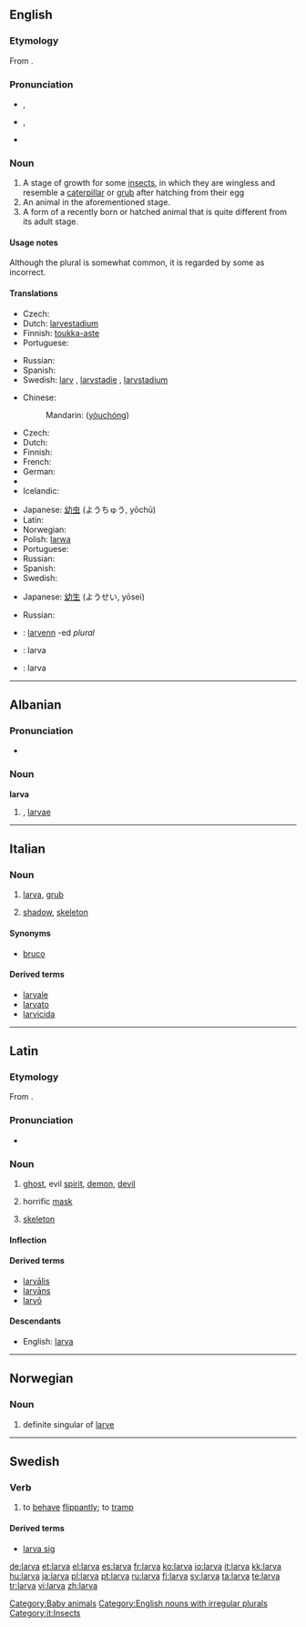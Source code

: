 {{wikipedia}}
==English==

===Etymology===
From {{etyl|la}} {{term|larva||ghost-like, masked|lang=la}}.

===Pronunciation===
* {{a|UK}} {{IPA|/ˈlɑː(ɹ).və/}}, {{SAMPA|/lA:(r).v@/}}
*: {{rhymes|ɑː(r)və}}
* {{a|US}} {{IPA|/ˈlɑrvə/}}, {{SAMPA|/lArv@/}}
*: {{audio|en-us-larva.ogg|Audio (US)}}
* {{homophones|lava}} {{qualifier|in non-rhotic accents}}

===Noun===
{{en-noun|pl=larvae|pl2=larvas}}

# A stage of growth for some [[insect]]s, in which they are wingless and resemble a [[caterpillar]] or [[grub]] after hatching from their egg
# An animal in the aforementioned stage.
# A form of a recently born or hatched animal that is quite different from its adult stage.

====Usage notes====
Although the plural {{term|larvas}} is somewhat common, it is regarded by some as incorrect.

====Translations====
{{trans-top|a stage of growth}}
* Czech: {{t-|cs|larva|f}}
* Dutch: [[larvestadium]] {{n}}
* Finnish: [[toukka-aste]]
* Portuguese: {{t+|pt|larva|f}}
{{trans-mid}}
* Russian: {{t-|ru|личинка|f|tr=ličinka|sc=Cyrl}}
* Spanish: {{t-|es|larva|f}}
* Swedish: [[larv]] {{c}}, [[larvstadie]] {{n}}, [[larvstadium]] {{n}}
{{trans-bottom}}

{{trans-top|an animal in such stage of growth}}
* Chinese:
*: Mandarin: {{zh-ts|幼蟲|幼虫}} ([[yòuchóng]])
* Czech: {{t-|cs|larva|f}}
* Dutch: {{t+|nl|larve|f}}
* Finnish: {{t+|fi|toukka}}
* French: {{t+|fr|larve|f}}
* German: {{t+|de|Larve|f}}
* {{trreq|Hebrew}}
* Icelandic: {{t|is|lirfa|f}}
{{trans-mid}}
* Japanese: [[幼虫]] (ようちゅう, yōchū)
* Latin: {{t-|la|larva|f}}
* Norwegian: {{t+|no|larve|m|f}}
* Polish: [[larwa]] {{f}}
* Portuguese: {{t+|pt|larva|f}}
* Russian: {{t-|ru|личинка|f|tr=ličinka|sc=Cyrl}}
* Spanish: {{t-|es|larva|f}}
* Swedish: {{t+|sv|larv|c}}
{{trans-bottom}}

{{trans-top|recently born or hatched}}
* Japanese: [[幼生]] (ようせい, yōsei)
{{trans-mid}}
* Russian: {{t-|ru|личинка|f|tr=ličinka|sc=Cyrl}}
{{trans-bottom}}

{{checktrans-top}}
* {{ttbc|Breton}}: [[larvenn]] {{f}} -ed ''plural''
* {{ttbc|Indonesian}}: larva
* {{ttbc|Interlingua}}: larva
{{trans-bottom}}

[[Category:Baby animals]]
[[Category:English nouns with irregular plurals]]

----

==Albanian==

===Pronunciation===
* {{IPA|/ˈlaɹ.va/|lang=sq}}

===Noun===
'''larva'''

# {{plural of|[[larvë]]|lang=sq}}, [[larvae]]

----

==Italian==
{{wikipedia|lang=it}}

===Noun===
{{it-noun|larv|f|a|e}}

# [[larva#English|larva]], [[grub]]
# {{figuratively|lang=it}} [[shadow]], [[skeleton]]

====Synonyms====
* {{sense|grub}} [[bruco]]

====Derived terms====
* [[larvale]]
* [[larvato]]
* [[larvicida]]

[[Category:it:Insects]]

----

==Latin==

===Etymology===
From {{term|Lares|Larēs|guardian deities|lang=la}}.

===Pronunciation===
* {{a|Classical}} {{IPA|/ˈlar.wa/|lang=la}}

===Noun===
{{la-noun|larva|larvae|larvae|f|first}}

# [[ghost]], evil [[spirit]], [[demon]], [[devil]]
# {{figurative}} horrific [[mask]]
# {{figurative}} [[skeleton]]

====Inflection====
{{la-decl-1st|larv}}

====Derived terms====
* [[larvalis|larvālis]]
* [[larvans|larvāns]]
* [[larvo#Latin|larvō]]

====Descendants====
* English: [[#English|larva]]

----

==Norwegian==

===Noun===
{{infl|no|noun}}

# definite singular of [[larve]]

----

==Swedish==

===Verb===
{{infl|sv|verb}}

# to [[behave]] [[flippantly]]; to [[tramp]]

====Derived terms====
* [[larva sig]]

[[de:larva]]
[[et:larva]]
[[el:larva]]
[[es:larva]]
[[fr:larva]]
[[ko:larva]]
[[io:larva]]
[[it:larva]]
[[kk:larva]]
[[hu:larva]]
[[ja:larva]]
[[pl:larva]]
[[pt:larva]]
[[ru:larva]]
[[fi:larva]]
[[sv:larva]]
[[ta:larva]]
[[te:larva]]
[[tr:larva]]
[[vi:larva]]
[[zh:larva]]